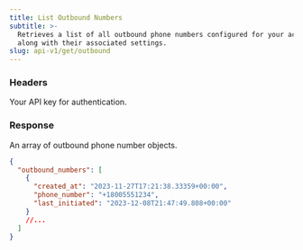 ```yaml
---
title: List Outbound Numbers
subtitle: >-
  Retrieves a list of all outbound phone numbers configured for your account,
  along with their associated settings.
slug: api-v1/get/outbound
---
```



### Headers

<ParamField header="authorization" type="string" required>
  Your API key for authentication.
</ParamField>

### Response

<ResponseField name="outbound_numbers" type="array">
  An array of outbound phone number objects.
</ResponseField>

<ResponseExample>

```json Response
{
  "outbound_numbers": [
    {
      "created_at": "2023-11-27T17:21:38.33359+00:00",
      "phone_number": "+18005551234",
      "last_initiated": "2023-12-08T21:47:49.808+00:00"
    }
    //...
  ]
}
```

</ResponseExample>
